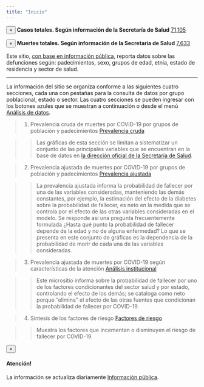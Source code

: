 ```yaml
---
title: "Inicio"
---
```


<div class="alert alert-dismissible alert-success">
  <button type="button" class="close" data-dismiss="alert">&times;</button>
  <strong>Casos totales. Según información de la Secretaría de Salud</strong> <a href="#" class="alert-link"> 71,105   </a>
</div>

<div class="alert alert-dismissible alert-danger">
  <button type="button" class="close" data-dismiss="alert">&times;</button>
  <strong>Muertes totales. Según información de la Secretaría de Salud</strong> <a href="#" class="alert-link">7,633      </a>
</div>


<div class="jumbotron">
  <p class="my-4">Este sitio, <a href="https://datos.gob.mx/busca/dataset/informacion-referente-a-casos-covid-19-en-mexico " target="_blank">con base en información pública</a>, reporta datos sobre las defunciones según: padecimientos, sexo, grupos de edad, etnia, estado de residencia y sector de salud. </p>
  <hr class="my-4">
  <p>La información del sitio se organiza conforme a las siguientes cuatro secciones, cada una con pestañas para la consulta de datos por grupo poblacional, estado o sector. Las cuatro secciones se pueden ingresar con los botones azules que se muestran a continuación o desde el menú <a href="https://hectornajera83.github.io/COVID19Mexico/Analisis.html" target="_blank">Análisis de datos</a>. </p>
</div>


> 1. Prevalencia cruda de muertes por COVID-19 por grupos de población y padecimientos <a href="https://hectornajera83.github.io/COVID19Mexico/COVID19_ws1.html" class="btn btn-info">Prevalencia cruda</a>

>> Las gráficas de esta sección se limitan a sistematizar un conjunto de las principales variables que se encuentran en la base de datos en <a href="https://datos.gob.mx/busca/dataset/informacion-referente-a-casos-covid-19-en-mexico " target="_blank">la dirección oficial de la Secretaría de Salud</a>. 

> 2. Prevalencia ajustada de muertes por COVID-19 por grupos de población y padecimientos <a href="https://hectornajera83.github.io/COVID19Mexico/COVID19_ws2.html" class="btn btn-info">Prevalencia ajustada</a>

>> La prevalencia ajustada informa la probabilidad de fallecer por una de las variables consideradas, manteniendo las demás constantes, por ejemplo, la estimación del efecto de la diabetes sobre la probabilidad de fallecer, es neto en la medida que se controla por el efecto de las otras variables consideradas en el modelo. Se responde así una pregunta frecuentemente formulada ¿Hasta qué punto la probabilidad de fallecer depende de la edad y no de alguna enfermedad? Lo que se presenta en este conjunto de gráficas es la dependencia de la probabilidad de morir de cada una de las variables consideradas.

> 3. Prevalencia ajustada de muertes por COVID-19 según características de la atención <a href="https://hectornajera83.github.io/COVID19Mexico/COVID19_ws3.html" class="btn btn-info">Análisis institucional</a>

>>  Este micrositio informa sobre la probabilidad de fallecer por uno de los factores condicionantes del sector salud y por estado, controlando el efecto de los demás; se cataloga como neto porque “elimina” el efecto de las otras fuentes que condicionan la probabilidad de fallecer por COVID-19.

> 4. Síntesis de los factores de riesgo <a href="https://hectornajera83.github.io/COVID19Mexico/resumen.html" class="btn btn-info">Factores de riesgo</a>

>> Muestra los factores que incementan o disminuyen el riesgo de fallecer por COVID-19. 

<div class="alert alert-dismissible alert-warning">
  <button type="button" class="close" data-dismiss="alert">&times;</button>
  <h4>Atención!</h4>
  <p>La información se actualiza diariamente <a href="https://datos.gob.mx/busca/dataset/informacion-referente-a-casos-covid-19-en-mexico " class="alert-link">Información pública</a>.</p>
</div>









